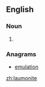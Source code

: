 ==English==

===Noun===
{{en-noun|-}}

# {{alternative spelling of|[[laumontite]]}}

===Anagrams===
* [[emulation#English|emulation]]

[[zh:laumonite]]